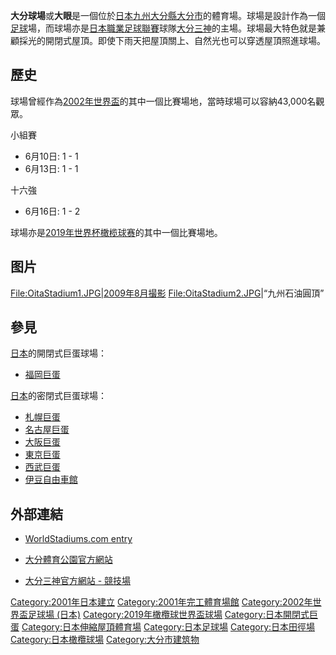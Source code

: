 {{Infobox Stadium 
| stadium_name      = 大分體育公園総合競技場<br />“昭和電工大分圓頂”
| nickname          = 大眼（Big Eye）
| image             = [[File:Ooita_Stadium20090514.jpg|300px]]
| location          = {{flagicon|Japan}} [[大分縣|大分縣]][[大分市|大分市]]横尾1351
| coordinates       = {{coord|33|12|1.07|N|131|39|26.25|E|type:landmark}}
| broke_ground      = 1998年
| opened            = 2001年
| renovated         = 
| expanded          = 
| closed            = 
| demolished        =
| owner             = [[大分縣|大分縣]]
| operator          = 
| surface           = 真草
| Constructor       = 
| construction_cost = 
| architect         = [[黑川紀章|黑川紀章]]建築都市設計事務所、[[竹中工務店|竹中工務店]]、他2社JV
| former_names      = 大分球場（開場-2006年2月）<br />九州石油圓頂（2006年3月-2010年2月）<br />大分銀行圓頂（2010年3月-2019年2月）
| tenants           = [[大分三神|大分三神]]（2001年-）
| seating_capacity  = 40,000
| dimensions        = 105 x 68 [[米_(單位)|米]]
}}
{{japanese|japanese=大分スポーツ公園総合競技場|kana=おおいたスポーツこうえんそうごうきょうぎじょう|romaji=Ōita Supōtsu-kōen Sōgōkyōgijō}}

'''大分球場'''或'''大眼'''是一個位於[[日本|日本]][[九州_(日本)|九州]][[大分縣|大分縣]][[大分市|大分市]]的體育場。球場是設計作為一個[[足球|足球]]場，而球場亦是[[日本職業足球聯賽|日本職業足球聯賽]]球隊[[大分三神|大分三神]]的主場。球場最大特色就是兼顧採光的開閉式屋頂。即使下雨天把屋頂關上、自然光也可以穿透屋頂照進球場。

== 歷史 ==
球場曾經作為[[2002年世界盃|2002年世界盃]]的其中一個比賽場地，當時球場可以容納43,000名觀眾。

小組賽
* 6月10日: {{fb|TUN}} 1 - 1 {{fb|BEL}}
* 6月13日: {{fb|ITA}} 1 - 1 {{fb|MEX}} 

十六強
* 6月16日: {{fb|SWE}} 1 - 2 {{fb|SEN}}

球場亦是[[2019年世界杯橄榄球赛|2019年世界杯橄榄球赛]]的其中一個比賽場地。

== 图片 ==
<gallery>
File:OitaStadium1.JPG|2009年8月撮影
File:OitaStadium2.JPG|“九州石油圓頂”
</gallery>

== 參見 ==
[[日本|日本]]的開閉式巨蛋球場：
* [[福岡巨蛋|福岡巨蛋]]
[[日本|日本]]的密閉式巨蛋球場：
* [[札幌巨蛋|札幌巨蛋]]
* [[名古屋巨蛋|名古屋巨蛋]]
* [[大阪巨蛋|大阪巨蛋]]
* [[東京巨蛋|東京巨蛋]]
* [[西武巨蛋|西武巨蛋]]
* [[伊豆自由車館|伊豆自由車館]]

== 外部連結 ==
* {{en icon}} [https://web.archive.org/web/20080702125324/http://www.worldstadiums.com/stadium_pictures/asia/japan/kyushu/oita_big_eye.shtml WorldStadiums.com entry]
* {{ja icon}} [http://www.oita-sportspark.jp/ 大分體育公園官方網站] {{Wayback|url=http://www.oita-sportspark.jp/ |date=20201101072743 }}
* {{ja icon}} [https://web.archive.org/web/20140702184000/http://www.oita-trinita.co.jp/stadium/about/ 大分三神官方網站 - 競技場]

{{2002 FIFA World Cup stadiums}}

{{DEFAULTSORT:Oita Stadium}}
[[Category:2001年日本建立|Category:2001年日本建立]]
[[Category:2001年完工體育場館|Category:2001年完工體育場館]]
[[Category:2002年世界盃足球場_(日本)|Category:2002年世界盃足球場 (日本)]]
[[Category:2019年橄欖球世界盃球場|Category:2019年橄欖球世界盃球場]]
[[Category:日本開閉式巨蛋|Category:日本開閉式巨蛋]]
[[Category:日本伸縮屋頂體育場|Category:日本伸縮屋頂體育場]]
[[Category:日本足球場|Category:日本足球場]]
[[Category:日本田徑場|Category:日本田徑場]]
[[Category:日本橄欖球場|Category:日本橄欖球場]]
[[Category:大分市建筑物|Category:大分市建筑物]]